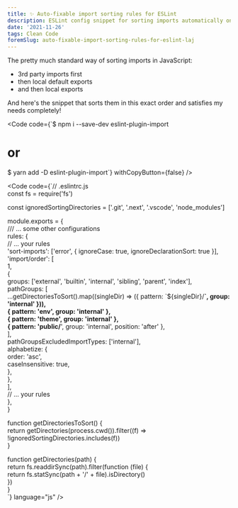 ```yaml
---
title: ✨ Auto-fixable import sorting rules for ESLint
description: ESLint config snippet for sorting imports automatically on file save. Works well with Next.js 
date: '2021-11-26'
tags: Clean Code
foremSlug: auto-fixable-import-sorting-rules-for-eslint-laj
---
```


The pretty much standard way of sorting imports in JavaScript:
- 3rd party imports first
- then local default exports
- and then local exports

And here's the snippet that sorts them in this exact order and satisfies my needs completely!

<Code code={`$ npm i --save-dev eslint-plugin-import  
  
# or    
  
$ yarn add -D eslint-plugin-import`} withCopyButton={false} />


<Code code={`// .eslintrc.js  
const fs = require('fs')  
  
const ignoredSortingDirectories = ['.git', '.next', '.vscode', 'node_modules']  
  
module.exports = {  
  /// ... some other configurations  
  rules: {  
    // ... your rules  
    'sort-imports': ['error', { ignoreCase: true, ignoreDeclarationSort: true }],  
    'import/order': [  
      1,   
      {  
        groups: ['external', 'builtin', 'internal', 'sibling', 'parent', 'index'],  
        pathGroups: [  
          ...getDirectoriesToSort().map((singleDir) => ({ pattern: \`\${singleDir}/**\`, group: 'internal' })),  
          { pattern: 'env', group: 'internal' },  
          { pattern: 'theme', group: 'internal' },  
          { pattern: 'public/**', group: 'internal', position: 'after' },  
        ],  
        pathGroupsExcludedImportTypes: ['internal'],  
        alphabetize: {  
          order: 'asc',  
          caseInsensitive: true,  
        },  
      },  
    ],  
    // ... your rules  
  },  
}  
  
function getDirectoriesToSort() {  
  return getDirectories(process.cwd()).filter((f) => !ignoredSortingDirectories.includes(f))  
}  
  
function getDirectories(path) {  
  return fs.readdirSync(path).filter(function (file) {  
    return fs.statSync(path + '/' + file).isDirectory()  
  })  
}  
`} language="js" />

